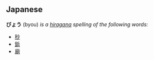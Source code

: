 ==Japanese==
'''びょう''' (byou) ''is a [[hiragana]] spelling of the following words:''
* [[秒]]
* [[鋲]]
* [[廟]]